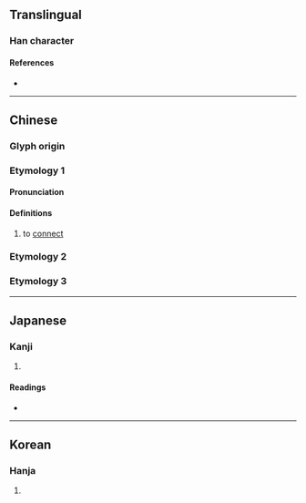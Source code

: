 {{character info/new}}
==Translingual==

===Han character===
{{Han char|rn=32|rad=土|as=04|sn=7|four=21104|canj=PPG|ids=⿱比土}}

====References====
* {{Han ref|kx=0226.020|dkj=04933|dj=0461.010|hdz=10422.080|uh=5752|ud=22354|bh=CAAF|bd=51887}}

----

==Chinese==
{{zh-forms}}

===Glyph origin===
{{Han etym}}
===Etymology 1===
====Pronunciation====
{{zh-pron
|m=bì
|c=bai6,bei2
|mc=y
|oc=y
|ma=
|cat=v
}}

====Definitions====
{{zh-hanzi}}

# to [[connect]]
===Etymology 2===
{{zh-see|陛|v}}
===Etymology 3===
{{zh-see|壁|ss}}

----

==Japanese==

===Kanji===
{{ja-kanji|grade=|rs=土04}}

# {{defn|lang=ja|sort=土04}}

====Readings====
* {{ja-readings|on=[[ひ]] (hi), [[び]] (bi)|kun=[[きじはし]] (kijihashi)}}

----

==Korean==

===Hanja===
{{ko-hanja|hangeul=비|rv=bi|mr=pi}}

# {{defn|lang=ko|sort=土04}}